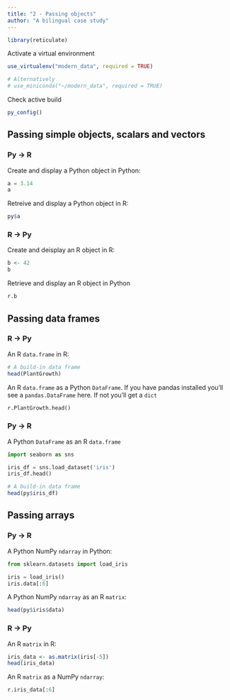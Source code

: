 ```yaml
---
title: "2 - Passing objects"
author: "A bilingual case study"
---
```


```r
library(reticulate)
```

Activate a virtual environment

```r
use_virtualenv("modern_data", required = TRUE)

# Alternatively
# use_miniconda("~/modern_data", required = TRUE) 
```

Check active build

```r
py_config()
```

## Passing simple objects, scalars and vectors

### Py -> R 

Create and display a Python object in Python:

```python
a = 3.14
a
```

Retreive and display a Python object in R:

```r
py$a
```

### R -> Py 

Create and deisplay an R object in R:

```r
b <- 42
b
```

Retrieve and display an R object in Python

```python
r.b
```

## Passing data frames

### R -> Py 

An R `data.frame` in R:

```r
# A build-in data frame
head(PlantGrowth)
```

An R `data.frame` as a Python `DataFrame`. If you have pandas installed you'll see a `pandas.DataFrame` here. If not you'll get a `dict`

```python
r.PlantGrowth.head()
```

### Py -> R 

A Python `DataFrame` as an R `data.frame`

```python
import seaborn as sns

iris_df = sns.load_dataset('iris')
iris_df.head()
```

```r
# A build-in data frame
head(py$iris_df)
```

## Passing arrays

### Py -> R 

A Python NumPy `ndarray` in Python:

```python
from sklearn.datasets import load_iris

iris = load_iris()
iris.data[:6]
```

A Python NumPy `ndarray` as an R `matrix`:

```r
head(py$iris$data)
```

### R -> Py 

An R `matrix` in R:

```r
iris_data <- as.matrix(iris[-5])
head(iris_data)
```

An R `matrix` as a NumPy `ndarray`:

```python
r.iris_data[:6]
```

